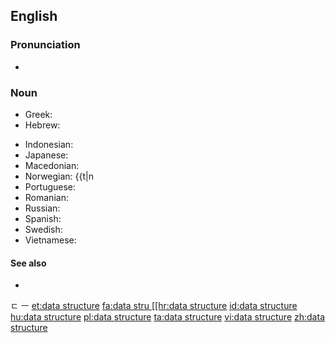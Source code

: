 {{also|data-structure}}
==English==

===Pronunciation===
* {{audio|en-us-data structure.ogg|Audio (US)|lang=en}}

===Noun===
{{examples-right|[[matrix]], [[stack]], [[queue]], [[dequeue]], [[list]], [[vector]], sce

# {{lb|en|computer science}} Any way of storing and organizing data in a computer so that it can be used efficiently.

====Translations====
{{trans-top|organization of data}}
* Catalan: {{t|ca|[[estructura]] [[de]] [[dades]]|f}}
* Chinese:
*: Mandarin: {{t|cmn|數據結構|sc=Hani}}, {{t|cmn|数据结构|tr=shùjù jiégòu|sc=Hani}}
* Danish: {{t|da|datastruktur}}
* Dutch: {{t|nl|gegevensstructuur}}, {{t+|nl|datastructuur|f}}
* Finnish: {{t|fi|tietorakenne}}
* French: {{t|fr|structure de donnée|f}}
* German: }}
* Greek: {{t|el|δομή δεδομένων|f|sc=Grek}}
* Hebrew: {{t+|he|מבנה נתונים|m}}
{{trans-mid}}
* Indonesian: {{t|id|[[struktur]] [[data]]}}
* Japanese: {{t|ja|データ構造|tr=でーたこうぞう, dēta kōzō}}
* Macedonian: {{t|mk|пода́точна структу́ра|f}}
* Norwegian: {{t|n
* Portuguese: {{t|pt|estrutura de dados|f}}
* Romanian: {{t|ro|structură de date|f}}
* Russian: {{t|ru|структу́ра да́нных|f}}
* Spanish: {{t|es|estructura de datos|f}}
* Swedish: {{t|sv|datastruktur|c}}
* Vietnamese: {{t-needed|vi}}
{{trans-bottom}}

====See also====
* {{projectlink|wikipedia}}
ㄷ
ㅡ
[[et:data structure]]
[[fa:data stru
[[hr:data structure]]
[[id:data structure]]
[[hu:data structure]]
[[pl:data structure]]
[[ta:data structure]]
[[vi:data structure]]
[[zh:data structure]]